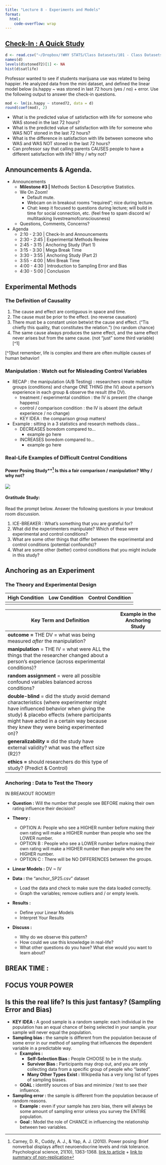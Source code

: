 ```yaml
---
title: "Lecture 8 - Experiments and Models"
format: 
  html:
    code-overflow: wrap
---
```


## [Check-In : A Quick Study](https://docs.google.com/forms/d/e/1FAIpQLScvaoHqhyguIXKfj9m7q5ykKMryRI9exKUdRU_7l98xAjU4dw/viewform?usp=sf_link)

```r
d <- read.csv("~/Dropbox/!WHY STATS/Class Datasets/101 - Class Datasets - FA25/mini_cal_data.csv", stringsAsFactors = T)
names(d)
levels(d$stoned72)[1] <- NA
hist(d$satlife)
```

Professor wanted to see if students marijuana use was related to being happier. He analyzed data from the mini dataset, and defined the linear model below (is.happy \~ was stoned in last 72 hours (yes / no) + error. Use the following output to answer the check-in questions.

```r
mod <- lm(is.happy ~ stoned72, data = d)
round(coef(mod), 2)
```

-   What is the predicted value of satisfaction with life for someone who WAS stoned in the last 72 hours?
-   What is the predicted value of satisfaction with life for someone who WAS NOT stoned in the last 72 hours?
-   What is the difference in satisfaction with life between someone who WAS and WAS NOT stoned in the last 72 hours?
-   Can professor say that calling parents CAUSES people to have a different satisfaction with life? Why / why not?

## Announcements & Agenda.

-   Announcements
    -   **Milestone #3 \|** Methods Section & Descriptive Statistics.
    -   We On Zoom!
        -   Default mute.
        -   Webcam on in breakout rooms "required"; nice during lecture.
        -   Chat: keep it focused to questions during lecture; will build in time for social connection, etc. (feel free to spam discord w/ multitasking livestreamofconsciousness)
    -   Questions, Comments, Concerns?
-   Agenda
    -   2:10 - 2:30 \| Check-In and Announcements
    -   2:30 - 2:45 \| Experimental Methods Review
    -   2:45 - 3:15 \| Anchoring Study (Part 1)
    -   3:15 - 3:30 \| Mega Break Time
    -   3:30 - 3:55 \| Anchoring Study (Part 2)
    -   3:55 - 4:00 \| Mini Break Time
    -   4:00 - 4:30 \| Introduction to Sampling Error and Bias
    -   4:30 - 5:00 \| Conclusion

## Experimental Methods

### The Definition of Causality

1.  The cause and effect are contiguous in space and time.
2.  The cause must be prior to the effect. (no reverse causation)
3.  There must be a constant union betwixt the cause and effect. (“Tis chiefly this quality, that constitutes the relation.”) (no random chance)
4.  The same cause always produces the same effect, and the same effect never arises but from the same cause. (not "just" some third variable)\[\^1\]

\[\^1\]but remember, life is complex and there are often multiple causes of human behavior!

### Manipulation : Watch out for Misleading Control Variables

-   RECAP : the manipulation (A/B Testing) : researchers create multiple groups (conditions) and change ONE THING (the IV) about a person’s experience in each group & observe the result (the DV).
    -   treatment / experimental condition : the IV is present (the change happens)
    -   control / comparison condition : the IV is absent (the default experience / no change)
    -   KEY IDEA : the comparison group matters!
-   Example : sitting in a 3 statistics and research methods class…
    -   DECREASES boredom compared to…
        -   example go here
    -   INCREASES boredom compared to…
        -   example go here

### Real-Life Examples of Difficult Control Conditions

#### Power Posing Study**[^1] Is this a fair comparison / manipulation? Why / why not?
![](images/clipboard-2384287427.png)

#### Gratitude Study:
Read the prompt below. Answer the following questions in your breakout room discussion.

1. ICE-BREAKER : What's something that you are grateful for?
2. What did the experimenters manipulate? Which of these were experimental and control conditions?
3. What are some other things that differ between the experimental and control conditions (potential confounds)?
4. What are some other (better) control conditions that you might include in this study?

[](images/clipboard-2207627893.png)

[^1]: Carney, D. R., Cuddy, A. J., & Yap, A. J. (2010). Power posing: Brief nonverbal displays affect neuroendocrine levels and risk tolerance. Psychological science, 21(10), 1363-1368. [link to article](https://faculty.haas.berkeley.edu/dana_carney/power.poses.PS.2010.pdf) + [link to summary of non-replication](https://www.sciencedaily.com/releases/2017/09/170911095932.htm)

## Anchoring as an Experiment

### The Theory and Experimental Design

| High Condition | Low Condition | Control Condition |
|----------------|---------------|-------------------|
|                |               |                   |

| Key Term and Definition                                                                                                                                                                                                                                             | Example in the Anchoring Study |
|---------------------------------------------------|---------------------|
| **outcome =** THE DV = what was being measured *after* the manipulation?                                                                                                                                                                                            |                                |
| **manipulation** = THE IV = what were ALL the things that the researcher changed about a person's experience (across experimental conditions)?                                                                                                                      |                                |
| **random assignment** = were all possible confound variables balanced across conditions?                                                                                                                                                                            |                                |
| **double-blind** = did the study avoid demand characteristics (where experimenter might have influenced behavior when giving the study) & placebo effects (where participants might have acted in a certain way because they knew they were being experimented on)? |                                |
| **generalizability =** did the study have external validity? what was the effect size (R2)?                                                                                                                                                                         |                                |
| **ethics =** should researchers do this type of study? (Predict & Control)                                                                                                                                                                                          |                                |

### Anchoring : Data to Test the Theory

IN BREAKOUT ROOMS!!!

-   **Question :** Will the number that people see BEFORE making their own rating influence their decision?

-   **Theory :**

    -   OPTION A: People who see a HIGHER number before making their own rating will make a HIGHER number than people who see the LOWER number.
    -   OPTION B : People who see a LOWER number before making their own rating will make a HIGHER number than people who see the HIGHER number.
    -   OPTION C : There will be NO DIFFERENCES between the groups.

-   **Linear Models :** DV \~ IV

-   **Data :** the “anchor_SP25.csv" dataset

    -   Load the data and check to make sure the data loaded correctly.
    -   Graph the variables; remove outliers and / or empty levels.

-   **Results :**

    -   Define your Linear Models
    -   Interpret Your Results

-   **Discuss :**

    -   Why do we observe this pattern?
    -   How could we use this knowledge in real-life?
    -   What other questions do you have? What else would you want to learn about?

## BREAK TIME :

## FOCUS YOUR POWER

## Is this the real life? Is this just fantasy? (Sampling Error and Bias)

-   **KEY IDEA :** A good sample is a random sample: each individual in the population has an equal chance of being selected in your sample. your sample will never equal the population.
-   **Sampling bias :** the sample is different from the population because of some error in our method of sampling that influences the dependent variable in a predictable way.
    -   **Examples :**
        -   **Self-Selection Bias :** People CHOOSE to be in the study.
        -   **Survivor Bias :** Participants may drop out, and you are only collecting data from a specific group of people who “lasted”.
        -   **Many Other Types Exist :** Wikipedia has a very long list of types of sampling biases.
    -   **GOAL :** identify sources of bias and minimize / test to see their influence.
-   **Sampling error :** the sample is different from the population because of random reasons.
    -   **Example :** even if your sample has zero bias, there will always be some amount of sampling error unless you survey the ENTIRE population.
    -   **Goal :** Model the role of CHANCE in influencing the relationship between two variables.

